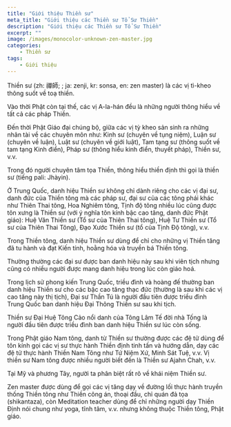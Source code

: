 ```yaml
---
title: "Giới thiệu Thiền sư"
meta_title: "Giới thiệu các Thiền sư Tổ Sư Thiền"
description: "Giới thiệu các Thiền sư Tổ Sư Thiền"
excerpt: ""
image: /images/monocolor-unknown-zen-master.jpg
categories:
    - Thiền sư
tags:
    - Giới thiệu
---
```


Thiền sư (zh: 禪師; ; ja: zenji, kr: sonsa, en: zen master) là các vị tì-kheo thông suốt về toạ thiền.

Vào thời Phật còn tại thế, các vị A-la-hán đều là những người thông hiểu về tất cả các pháp Thiền.

Đến thời Phật Giáo đại chúng bộ, giữa các vị tỳ kheo sản sinh ra những nhân tài về các chuyên môn như: Kinh sư (chuyên về tụng niệm), Luận sư (chuyên về luận), Luật sư (chuyên về giới luật), Tam tạng sư (thông suốt về tam tạng Kinh điển), Pháp sư (thông hiểu kinh điển, thuyết pháp), Thiền sư, v.v.

Trong đó người chuyên tâm tọa Thiền, thông hiểu thiền định thì gọi là thiền sư (tiếng pali: Jhàyin).

Ở Trung Quốc, danh hiệu Thiền sư không chỉ dành riêng cho các vị đại sư, danh đức của Thiền tông mà các pháp sư, đại sư của các tông phái khác như Thiên Thai tông, Hoa Nghiêm tông, Tịnh độ tông nhiều lúc cũng được tôn xưng là Thiền sư (với ý nghĩa tôn kính bậc cao tăng, danh đức Phật giáo): Huệ Văn Thiền sư (Tổ sư của Thiên Thai tông), Huệ Tư Thiền sư (Tổ sư của Thiên Thai Tông), Đạo Xước Thiền sư (tổ của Tịnh Độ tông), v.v.

Trong Thiền tông, danh hiệu Thiền sư dùng để chỉ cho những vị Thiền tăng đã tu hành và đạt Kiến tính, hoằng hóa và truyền bá Thiền tông.

Thường thường các đại sư được ban danh hiệu này sau khi viên tịch nhưng cũng có nhiều người được mang danh hiệu trong lúc còn giáo hoá.

Trong lịch sử phong kiến Trung Quốc, triều đình và hoàng đế thường ban danh hiệu Thiền sư cho các bậc cao tăng thạc đức (thường là sau khi các vị cao tăng này thị tịch), Đại sư Thần Tú là người đầu tiên được triều đình Trung Quốc ban danh hiệu Đại Thông Thiền sư sau khi tịch.

Thiền sư Đại Huệ Tông Cảo nổi danh của Tông Lâm Tế đời nhà Tống là người đầu tiên được triều đình ban danh hiệu Thiền sư lúc còn sống.

Trong Phật giáo Nam tông, danh từ Thiền sư thường được các đệ tử dùng để tôn kính gọi các vị sư thực hành Thiền định tinh tấn và hướng dẫn, dạy các đệ tử thực hành Thiền Nam Tông như Tứ Niệm Xứ, Minh Sát Tuệ, v.v. Vị thiền sư Nam tông được nhiều người biết đến là Thiền sư Ajahn Chah, v.v.

Tại Mỹ và phương Tây, người ta phân biệt rất rõ về khái niệm Thiền sư.

Zen master được dùng để gọi các vị tăng dạy về đường lối thực hành truyền thống Thiền tông như Thiền công án, thoại đầu, chỉ quán đả tọa (shikantaza), còn Meditation teacher dùng để chỉ những người dạy Thiền Định nói chung như yoga, tĩnh tâm, v.v. nhưng không thuộc Thiền tông, Phật giáo.
